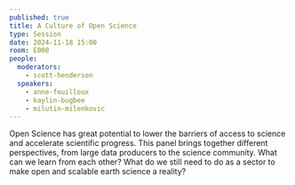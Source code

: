 ```yaml
---
published: true
title: A Culture of Open Science
type: Session
date: 2024-11-18 15:00
room: E008
people:
  moderators:
    - scott-henderson
  speakers:
    - anne-fouilloux
    - kaylin-bugbee
    - milutin-milenkovic
---
```

Open Science has great potential to lower the barriers of access to science and accelerate scientific progress. This panel brings together different perspectives, from large data producers to the science community. What can we learn from each other? What do we still need to do as a sector to make open and scalable earth science a reality?